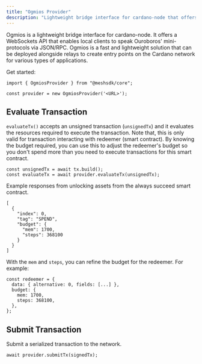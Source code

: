 ```yaml
---
title: "Ogmios Provider"
description: "Lightweight bridge interface for cardano-node that offers WebSockets API that enables local clients to speak Ouroboros' mini-protocols"
---
```


<Link href="https://ogmios.dev/">Ogmios</Link> is a lightweight bridge interface for cardano-node. It offers a WebSockets API that enables local clients to speak Ouroboros' mini-protocols via JSON/RPC. Ogmios is a fast and lightweight solution that can be deployed alongside relays to create entry points on the Cardano network for various types of applications.

Get started:

```tsx
import { OgmiosProvider } from "@meshsdk/core";

const provider = new OgmiosProvider('<URL>');
```

## Evaluate Transaction

`evaluateTx()` accepts an unsigned transaction (`unsignedTx`) and it evaluates the resources required to execute the transaction. Note that, this is only valid for transaction interacting with redeemer (smart contract). By knowing the budget required, you can use this to adjust the redeemer's budget so you don't spend more than you need to execute transactions for this smart contract.

```tsx
const unsignedTx = await tx.build();
const evaluateTx = await provider.evaluateTx(unsignedTx);
```

Example responses from unlocking assets from the always succeed smart contract.

```tsx
[
  {
    "index": 0,
    "tag": "SPEND",
    "budget": {
      "mem": 1700,
      "steps": 368100
    }
  }
]
```

With the `mem` and `steps`, you can refine the budget for the redeemer. For example:

```tsx
const redeemer = {
  data: { alternative: 0, fields: [...] },
  budget: {
    mem: 1700,
    steps: 368100,
  },
};
```


## Submit Transaction

Submit a serialized transaction to the network.

```tsx
await provider.submitTx(signedTx);
```
